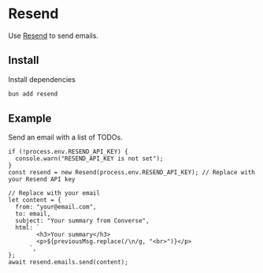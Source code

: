 # Resend

Use [Resend](https://resend.com) to send emails.

## Install

Install dependencies

```bash [cmd]
bun add resend
```

## Example

Send an email with a list of TODOs.

```tsx [src/skills/todo.ts]
if (!process.env.RESEND_API_KEY) {
  console.warn("RESEND_API_KEY is not set");
}
const resend = new Resend(process.env.RESEND_API_KEY); // Replace with your Resend API key

// Replace with your email
let content = {
  from: "your@email.com",
  to: email,
  subject: "Your summary from Converse",
  html: `
        <h3>Your summary</h3>
        <p>${previousMsg.replace(/\n/g, "<br>")}</p>
      `,
};
await resend.emails.send(content);
```
